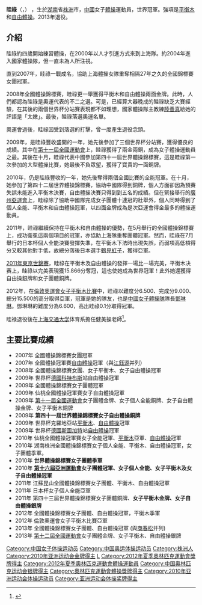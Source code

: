 {{Infobox Gymnast
|gymnastname= 眭祿
|image= Sui Lu.png
|imagesize= 180px
|caption   = 
|fullname  = 眭祿
|nickname  =  
|country   = {{CHN}}
|formercountry= 
|hometown= 
|birthdate= {{birth_date_and_age|1992|4|1}} 
|birthplace= {{CHN}} [[湖南|湖南]]省[[株洲|株洲]]市
|deathdate=
|deathplace=
|height= {{height |m=1.51}}
|discipline= 女子[[競技體操|競技體操]]
|level= senior
|natlteam=
|club=
|gym=
|collegeteam=
|headcoach= 陸善真 
|assistcoach= 徐惊雷、王群策
|formercoach=
|choreographer=
|music=A World Without Thieves (2004)
Por Una Cabeza (2010-11)
|eponymousskills=
|retired=
|medaltemplates= <!-- see [[Template:MedalRelatedTemplates|Template:MedalRelatedTemplates]] -->
{{MedalSport | 女子[[競技體操|體操]]}}
{{MedalCompetition | [[夏季奧林匹克運動會|夏季奧林匹克運動會]] }}
{{MedalSilver|[[2012年夏季奧林匹克運動會|2012年伦敦]]|[[2012年夏季奧林匹克運動會體操比賽|平衡木]]}}
{{MedalCompetition|[[世界體操錦標賽|世界錦標賽]]}}
{{MedalGold| [[2011年世界競技體操錦標賽|2011年东京]]|平衡木}}
{{MedalSilver| [[2011年世界競技體操錦標賽|2011年东京]]|自由體操}} 
{{MedalBronze| [[2011年世界競技體操錦標賽|2011年东京]]|團體}}
{{MedalBronze| [[2010年世界體操錦標賽|2010年鹿特丹]]|團體}}
{{MedalBronze| [[2009年世界體操錦標賽|2009年倫敦]]|自由體操}}
{{MedalCompetition|[[體操世界盃|體操世界盃]]}}
{{MedalGold|2009年科特布斯|自由體操}}
{{MedalGold|2009年克羅地亞|自由體操}}
{{MedalGold|2009年克羅地亞|平衡木}}
{{MedalGold|2009年斯圖加特|自由體操}}
{{MedalGold|2009年上海|自由體操}}
{{MedalCompetition|[[亞洲運動會|亞洲運動會]]}}
{{MedalGold|2010年廣州|團體}}
{{MedalGold|2010年廣州|個人全能}}
{{MedalGold|2010年廣州|平衡木}}
{{MedalGold|2010年廣州|自由體操}}
}}

'''眭祿'''（{{lang|en|'''SUI Lu'''}}，{{bd|1992年|4月1日|catIdx=Sui}}） ，生於[[湖南|湖南]]省[[株洲|株洲]]市，[[中國|中國]]女子[[體操|體操]]運動員，世界冠軍。強項是[[平衡木|平衡木]]和[[自由體操|自由體操]]。2013年退役。

== 介紹 ==
眭祿約四歲開始練習體操，在2000年以人才引進方式來到上海隊。約2004年進入國家體操隊，但一直未為人所注視。

直到2007年，眭祿一戰成名，協助上海體操女隊重奪相隔27年之久的全國錦標賽女團冠軍。

2008年全國體操錦標賽，眭祿更一舉獲得平衡木和自由體操兩面金牌。此時，人們都認為眭祿是奧運代表的不二之選。可是，已經算大器晚成的眭祿缺乏大賽經驗，在其後的兩個世界杯分站賽表現都不如理想，國家體操隊主教練[[陸善真|陸善真]]給她的評語是「太嫩」。最後，眭祿落選奧運名單。

奧運會過後，眭祿因受到落選的打擊，曾一度產生退役念頭。

2009年，是眭祿豐收盛開的一年，她先後參加了三個世界杯分站賽，獲得優良的成績。其中在[[2009年中華人民共和國全國運動會|第十一屆全國運動會]]上，眭祿獲得了兩金兩銅，成為女子體操運動員之最。其後在十月，眭祿代表中國參加第四十一屆世界體操錦標賽，這是眭祿第一次參加的大型體操比賽，她最後不負眾望，獲得了寶貴的一面銅牌。

2010年，仍是眭祿豐收的一年，她先後奪得兩個全國比賽的全能冠軍。在十月，她參加了第四十二屆世界體操錦標賽，協助中國隊得到銅牌，個人方面卻因為預賽失誤未能進入平衡木決賽，自由體操決賽只得到到五名的成績。但在緊接舉行的[[廣州亞運會|廣州亞運會]]上，眭祿除了協助中國隊完成女子團體十連冠的壯舉外，個人同時得到了個人全能、平衡木和自由體操冠軍，以四面金牌成為是次亞運會得金最多的體操運動員。

2011年，眭祿繼續保持在平衡木和自由體操的優勢，在5月舉行的全國體操錦標賽上，成功衛冕這兩個項目的冠軍，亦協助上海隊重奪團體冠軍。然而，眭祿在7月舉行的日本杯個人全能決賽發揮失準，在平衡木下法時出現失誤，而弱項高低槓得分又較其他對手低，故總分落後日本選手[[鶴見虹子|鶴見虹子]]，獲得亞軍。

[[2011年世界競技體操錦標賽|2011年東京世錦賽]]，眭祿在平衡木及自由體操的發揮一場比一場完美，平衡木决赛上，眭祿以完美表現獲15.866分奪冠，這也使她成為世界冠軍！此外她還獲得自由操銀牌和女子團體銅牌。

2012年，在[[2012年夏季奧林匹克運動會|倫敦奧運會]][[2012年夏季奧林匹克運動會體操比賽－女子平衡木|女子平衡木比賽]]中，眭祿以難度分6.500、完成分9.000、總分15.500的高分取得亞軍，冠軍是她的隊友，也是[[中國女子體操隊|中國女子體操隊]]隊長[[鄧琳琳|鄧琳琳]]。鄧琳琳的難度分為6.600，高出眭祿0.1分取得冠軍。

眭禄退役後在[[上海交通大学|上海交通大学]]体育系擔任健美操老師<ref>{{cite news |title=对话眭禄——在上海高校上课的世界冠军 |url=https://www.163.com/dy/article/GA2K7PF1053478CE.html |accessdate=2021-08-09 |archive-date=2021-08-09 |archive-url=https://web.archive.org/web/20210809103622/https://www.163.com/dy/article/GA2K7PF1053478CE.html |dead-url=no }}</ref>。

== 主要比賽成績 ==

*2007年 全國體操錦標賽女團冠軍
*2007年 全國體操冠軍賽[[自由體操|自由體操]]冠軍（與[[江鈺源|江鈺源]]并列）
*2008年 全國體操錦標賽女團、女子平衡木、女子自由體操冠軍
*2009年 世界杯[[德國|德國]][[科特布斯|科特布斯]]站自由體操冠軍
*2009年 全國體操錦標賽女子團體冠軍
*2009年 仙桃全國體操冠軍賽女子自由體操冠軍
*2009年 [[第十一屆全國運動會|第十一屆全國運動會]]女子團體金牌、女子個人全能銅牌、女子自由體操金牌、女子平衡木銅牌
*2009年 '''第四十一屆世界體操錦標賽女子自由體操銅牌'''
*2009年 世界杯克羅地亞站[[平衡木|平衡木]]、[[自由體操|自由體操]]冠軍
*2009年 世界杯[[德國|德國]][[斯圖加特|斯圖加特]]站[[自由體操|自由體操]]冠軍
*2010年 仙桃全國體操冠軍賽女子全能冠軍、[[平衡木|平衡木]]亞軍、[[自由體操|自由體操]]冠軍
*2010年 湖南株洲全國體操錦標賽女子個人全能、平衡木、自由體操冠軍，女子團體季軍。
*2010年 '''世界體操錦標賽女子團體季軍'''
*2010年 '''[[第十六屆亞洲運動會|第十六屆亞洲運動會]]女子團體冠軍、女子個人全能、女子平衡木及女子自由體操冠軍'''
*2011年 江蘇昆山全國體操錦標賽女子團體、平衡木、自由體操冠軍
*2011年 日本杯女子個人全能亞軍
*2011年 第四十三屆世界體操錦標賽女子團體銅牌、'''女子平衡木金牌、女子自由體操銀牌'''
*2012年 全國體操錦標賽女子團體、自由體操冠軍，平衡木季軍
*2012年 倫敦奧運會女子平衡木比賽亞軍
*2013年 全國體操錦標賽女子團體、自由體操冠軍 (與[[商春松|商春松]]并列)
*2013年 [[第十二屆全國運動會|第十二屆全國運動會]]女子團體金牌、女子平衡木、自由體操銀牌


{{世界體操錦標賽女子平衡木冠軍}}
{{DEFAULTSORT:Sui Lu}}

[[Category:中国女子体操运动员|Category:中国女子体操运动员]]
[[Category:中国奥运体操运动员|Category:中国奥运体操运动员]]
[[Category:株洲人|Category:株洲人]]
[[Category:2010年亚洲运动会金牌得主|Category:2010年亚洲运动会金牌得主]]
[[Category:眭姓|L]]
[[Category:2012年夏季奧林匹克運動會獎牌得主|Category:2012年夏季奧林匹克運動會獎牌得主]]
[[Category:2012年夏季奧林匹克運動會體操運動員|Category:2012年夏季奧林匹克運動會體操運動員]]
[[Category:中国奥林匹克运动会银牌得主|Category:中国奥林匹克运动会银牌得主]]
[[Category:奧林匹克運動會體操獎牌得主|Category:奧林匹克運動會體操獎牌得主]]
[[Category:2010年亚洲运动会体操运动员|Category:2010年亚洲运动会体操运动员]]
[[Category:亚洲运动会体操奖牌得主|Category:亚洲运动会体操奖牌得主]]